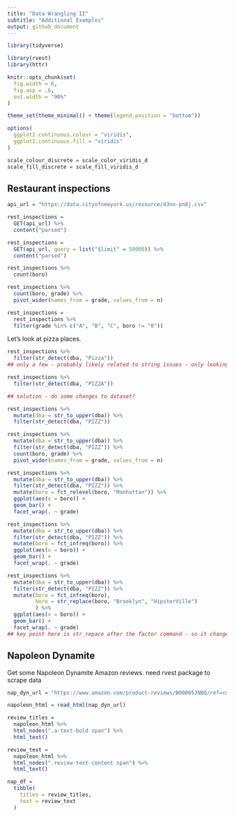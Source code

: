 ```yaml
---
title: "Data Wrangling II"
subtitle: "Additional Examples"
output: github_document
---
```


```r
library(tidyverse)

library(rvest)
library(httr)

knitr::opts_chunk$set(
  fig.width = 6,
  fig.asp = .6,
  out.width = "90%"
)

theme_set(theme_minimal() + theme(legend.position = "bottom"))

options(
  ggplot2.continuous.colour = "viridis",
  ggplot2.continuous.fill = "viridis"
)

scale_colour_discrete = scale_color_viridis_d
scale_fill_discrete = scale_fill_viridis_d
```


## Restaurant inspections

```r
api_url = "https://data.cityofnewyork.us/resource/43nn-pn8j.csv"

rest_inspections = 
  GET(api_url) %>% 
  content("parsed")

rest_inspections = 
  GET(api_url, query = list("$limit" = 50000)) %>% 
  content("parsed")
```

```r
rest_inspections %>% 
  count(boro)

rest_inspections %>% 
  count(boro, grade) %>% 
  pivot_wider(names_from = grade, values_from = n)
```

```r
rest_inspections =
  rest_inspections %>% 
  filter(grade %in% c("A", "B", "C", boro != "0"))
```

Let's look at pizza places.

```r
rest_inspections %>% 
  filter(str_detect(dba, "Pizza"))
## only a few - probably likely related to string issues - only looking for exactly spelled "Pizza"

rest_inspections %>% 
  filter(str_detect(dba, "PIZZA"))

## solution - do some changes to dataset?

rest_inspections %>% 
  mutate(dba = str_to_upper(dba)) %>% 
  filter(str_detect(dba, "PIZZ"))

```


```r
rest_inspections %>% 
  mutate(dba = str_to_upper(dba)) %>% 
  filter(str_detect(dba, "PIZZ")) %>% 
  count(boro, grade) %>% 
  pivot_wider(names_from = grade, values_from = n)
```

```r
rest_inspections %>% 
  mutate(dba = str_to_upper(dba)) %>% 
  filter(str_detect(dba, "PIZZ")) %>% 
  mutate(boro = fct_relevel(boro, "Manhattan")) %>% 
  ggplot(aes(x = boro)) +
  geom_bar() +
  facet_wrap(. ~ grade)

rest_inspections %>% 
  mutate(dba = str_to_upper(dba)) %>% 
  filter(str_detect(dba, "PIZZ")) %>% 
  mutate(boro = fct_infreq(boro)) %>% 
  ggplot(aes(x = boro)) +
  geom_bar() +
  facet_wrap(. ~ grade)

rest_inspections %>% 
  mutate(dba = str_to_upper(dba)) %>% 
  filter(str_detect(dba, "PIZZ")) %>% 
  mutate(boro = fct_infreq(boro),
         boro = str_replace(boro, "Brooklyn", "HipsterVille")
         ) %>% 
  ggplot(aes(x = boro)) +
  geom_bar() +
  facet_wrap(. ~ grade)
## key point here is str_repace after the factor command - so it changed backed to character. so becareful.  might need to use record or fct_recode

```

## Napoleon Dynamite

Get some Napoleon Dynamite Amazon reviews.
need rvest package to scrape data

```r
nap_dyn_url = "https://www.amazon.com/product-reviews/B00005JNBQ/ref=cm_cr_arp_d_viewopt_rvwer?ie=UTF8&reviewerType=avp_only_reviews&sortBy=recent&pageNumber=5"

napoleon_html = read_html(nap_dyn_url)

review_titles =
  napoleon_html %>% 
  html_nodes(".a-text-bold span") %>% 
  html_text()

review_text =
  napoleon_html %>% 
  html_nodes(".review-text-content span") %>%
  html_text()

nap_df =
  tibble(
    titles = review_titles,
    text = review_text
  )
```

